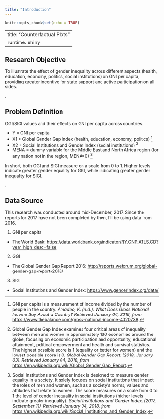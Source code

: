 ```yaml
---
title: "Introduction"
---
```


```r
knitr::opts_chunk$set(echo = TRUE)
```

---
title: "Counterfactual Plots"
runtime: shiny
---

## Research Objective

To illustrate the effect of gender inequality across different aspects (health, education, economy, politics, social institutions) on GNI per capita, providing greater incentive for state support and active participation on all sides.

.

## Problem Definition

GGI/SIGI values and their effects on GNI per capita across countries.

+ Y = GNI per capita
+ X1 = Global Gender Gap Index (health, education, economy, politics) [^1]
+ X2 = Social Institutions and Gender Index (social institutions) [^2]
+ MENA = dummy variable for the Middle East and North Africa region (for any nation not in the region, MENA=0) [^3]

[^1]: GNI per capita is a measurement of income divided by the number of people in the country. *Amadeo, K. (n.d.). What Does Gross National Income Say About a Country? Retrieved January 04, 2018, from* <https://www.thebalance.com/gross-national-income-4020738>.

[^2]: Global Gender Gap Index examines four critical areas of inequality between men and women in approximately 130 economies around the globe, focusing on economic participation and opportunity, educational attainment, political empowerment and health and survival statistics. The highest possible score is 1 (equality or better for women) and the lowest possible score is 0. *Global Gender Gap Report. (2018, January 03). Retrieved January 04, 2018, from* <https://en.wikipedia.org/wiki/Global_Gender_Gap_Report>.

[^3]: Social Institutions and Gender Index is designed to measure gender equality in a society. It solely focuses on social institutions that impact the roles of men and women, such as a society's norms, values and attitudes that relate to women.  The score measures on a scale from 0 to 1 the level of gender inequality in social institutions (higher levels indicate greater inequality). *Social Institutions and Gender Index. (2017, September 11). Retrieved January 04, 2018, from* <https://en.wikipedia.org/wiki/Social_Institutions_and_Gender_Index>.

In short, both GGI and SIGI measure on a scale from 0 to 1. Higher levels indicate greater gender equality for GGI, while indicating greater gender inequality for SIGI.

.

## Data Source

This research was conducted around mid-December, 2017. Since the reports for 2017 have not been completed by then, I'll be using data from 2016. 

1. GNI per capita

+ The World Bank: <https://data.worldbank.org/indicator/NY.GNP.ATLS.CD?year_high_desc=false>


2. GGI

+ The Global Gender Gap Report 2016: <http://reports.weforum.org/global-gender-gap-report-2016/>


3. SIGI

+ Social Institutions and Gender Index: <https://www.genderindex.org/data/>
